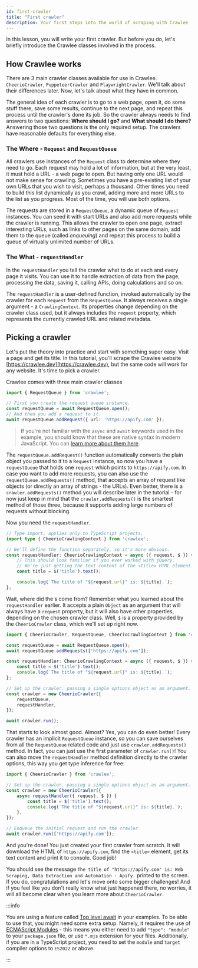 ```yaml
---
id: first-crawler
title: "First crawler"
description: Your first steps into the world of scraping with Crawlee
---
```



In this lesson, you will write your first crawler. But before you do, let's briefly introduce the Crawlee classes involved in the process.

## How Crawlee works

There are 3 main crawler classes available for use in Crawlee. <ApiLink to="cheerio-crawler/class/CheerioCrawler">`CheerioCrawler`</ApiLink>, <ApiLink to="puppeteer-crawler/class/PuppeteerCrawler">`PuppeteerCrawler`</ApiLink> and <ApiLink to="playwright-crawler/class/PlaywrightCrawler">`PlaywrightCrawler`</ApiLink>. We'll talk about their differences later. Now, let's talk about what they have in common.

The general idea of each crawler is to go to a web page, open it, do some stuff there, save some results, continue to the next page, and repeat this process until the crawler's done its job. So the crawler always needs to find answers to two questions: **Where should I go?** and **What should I do there?** Answering those two questions is the only required setup. The crawlers have reasonable defaults for everything else.

### The Where - `Request` and `RequestQueue`

All crawlers use instances of the <ApiLink to="core/class/Request">`Request`</ApiLink> class to determine where they need to go. Each request may hold a lot of information, but at the very least, it must hold a URL - a web page to open. But having only one URL would not make sense for crawling. Sometimes you have a pre-existing list of your own URLs that you wish to visit, perhaps a thousand. Other times you need to build this list dynamically as you crawl, adding more and more URLs to the list as you progress. Most of the time, you will use both options.

The requests are stored in a <ApiLink to="core/class/RequestQueue">`RequestQueue`</ApiLink>, a dynamic queue of `Request` instances. You can seed it with start URLs and also add more requests while the crawler is running. This allows the crawler to open one page, extract interesting URLs, such as links to other pages on the same domain, add them to the queue (called _enqueuing_) and repeat this process to build a queue of virtually unlimited number of URLs.

### The What - `requestHandler`

In the `requestHandler` you tell the crawler what to do at each and every page it visits. You can use it to handle extraction of data from the page, processing the data, saving it, calling APIs, doing calculations and so on.

The `requestHandler` is a user-defined function, invoked automatically by the crawler for each `Request` from the `RequestQueue`. It always receives a single argument - a <ApiLink to="core/interface/CrawlingContext">`CrawlingContext`</ApiLink>. Its properties change depending on the crawler class used, but it always includes the `request` property, which represents the currently crawled URL and related metadata.

## Picking a crawler

Let's put the theory into practice and start with something super easy. Visit a page and get its title. In this tutorial, you'll scrape the Crawlee website [https://crawlee.dev](https://crawlee.dev), but the same code will work for any website. It's time to pick a crawler.

Crawlee comes with three main crawler classes

```ts
import { RequestQueue } from 'crawlee';

// First you create the request queue instance.
const requestQueue = await RequestQueue.open();
// And then you add a request to it.
await requestQueue.addRequest({ url: 'https://apify.com' });
```

> If you're not familiar with the `async` and `await` keywords used in the example, you should know that these are native syntax in modern JavaScript. You can [learn more about them here](https://nikgrozev.com/2017/10/01/async-await/).

The <ApiLink to="core/class/RequestQueue#addRequest">`requestQueue.addRequest()`</ApiLink> function automatically converts the plain object you passed to it to a `Request` instance, so now you have a `requestQueue` that holds one `request` which points to `https://apify.com`. In case you want to add more requests, you can also use the <ApiLink to="core/class/RequestQueue#addRequests">`requestQueue.addRequests()`</ApiLink> method, that accepts an array of request like objects (or directly an array of strings - the URLs). Even better, there is a `crawler.addRequests()` method you will describe later in the tutorial - for now just keep in mind that the `crawler.addRequests()` is the smartest method of those three, because it supports adding large numbers of requests without blocking.

Now you need the `requestHandler`.

```ts
// Type import, applies only to TypeScript projects.
import type { CheerioCrawlingContext } from 'crawlee';

// We'll define the function separately, so it's more obvious.
const requestHandler: CheerioCrawlingContext = async ({ request, $ }) => {
    // This should look familiar if you ever worked with jQuery.
    // We're just getting the text content of the <title> HTML element.
    const title = $('title').text();

    console.log(`The title of "${request.url}" is: ${title}.`);
};
```

Wait, where did the `$` come from? Remember what you learned about the `requestHandler` earlier. It accepts a plain `Object` as an argument that will always have a `request` property, but it will also have other properties, depending on the chosen crawler class. Well, `$` is a property provided by the `CheerioCrawler` class, which we'll set up right now.

```ts
import { CheerioCrawler, RequestQueue, CheerioCrawlingContext } from 'crawlee';

const requestQueue = await RequestQueue.open();
await requestQueue.addRequests(['https://apify.com']);

const requestHandler: CheerioCrawlingContext = async ({ request, $ }) => {
    const title = $('title').text();
    console.log(`The title of "${request.url}" is: ${title}.`);
};

// Set up the crawler, passing a single options object as an argument.
const crawler = new CheerioCrawler({
    requestQueue,
    requestHandler,
});

await crawler.run();
```

That starts to look almost good. Almost? Yes, you can do even better! Every crawler has an implicit `RequestQueue` instance, so you can save ourselves from all the `RequestQueue` related code and just use `crawler.addRequests()` method. In fact, you can just use the first parameter of `crawler.run()`! You can also move the `requestHandler` method definition directly to the crawler options, this way you get type inference for free:

```ts
import { CheerioCrawler } from 'crawlee';

// Set up the crawler, passing a single options object as an argument.
const crawler = new CheerioCrawler({
    async requestHandler({ request, $ }) {
        const title = $('title').text();
        console.log(`The title of "${request.url}" is: ${title}.`);
    },
});

// Enqueue the initial request and run the crawler
await crawler.run(['https://apify.com']);
```

And you're done! You just created your first crawler from scratch. It will download the HTML of `https://apify.com`, find the `<title>` element, get its text content and print it to console. Good job!

You should see the message `The title of "https://apify.com" is: Web Scraping, Data Extraction and Automation · Apify.` printed to the screen. If you do, congratulations and let's move onto some bigger challenges! And if you feel like you don't really know what just happened there, no worries, it will all become clear when you learn more about `CheerioCrawler`.

:::info

You are using a feature called [Top level await](https://blog.saeloun.com/2021/11/25/ecmascript-top-level-await.html) in your examples. To be able to use that, you might need some extra setup. Namely, it requires the use of [ECMAScript Modules](https://nodejs.org/api/esm.html) - this means you either need to add `"type": "module"` to your `package.json` file, or use `*.mjs` extension for your files. Additionally, if you are in a TypeScript project, you need to set the `module` and `target` compiler options to `ES2022` or above.

:::
